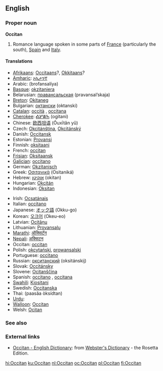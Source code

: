 {{see|occitan}}
==English==

===Proper noun===
{{wikipedia}}
'''Occitan'''
# Romance language spoken in some parts of [[France]] (particularly the south), [[Spain]] and [[Italy]].

====Translations====
{{top}}
*[[Afrikaans]]: [[Occitaans]]?, [[Okkitaans]]?
*[[Amharic]]: [[ኦኪታንኛ]]
*Arabic: {{ARchar|[[بروفنسالية]]}} (brofansalíya) {{f}}
*[[Basque]]: [[okzitaniera]]
*Belarusian: [[правансальская]] (pravansal’skaja)
*[[Breton]]: [[Okitaneg]]
*Bulgarian: [[октански]] (oktanski)
*[[Catalan]]: [[occità]] {{m}}, [[occitana]] {{f}}
*[[Cherokee]]: [[ᎣᎩᏔᏂ]] (ogitani)
*Chinese: [[欧西坦语]] (Ōuxītǎn yǔ)
*Czech: [[Okcitánština]], [[Okcitánský]]
*Danish: [[Occitansk]]
*Estonian: [[Provansi]]
*Finnish: [[oksitaani]]
*French: [[occitan]] {{m}}
*[[Frisian]]: [[Oksitaansk]]
*[[Galician]]: [[occitano]]
*German: [[Okzitanisch]]
*Greek: [[Οσιτανικά]] (Ositaniká) {{n}} {{p}}
*Hebrew: [[אוקיטן]] (okitan)
*Hungarian: [[Okcitán]]
*Indonesian: [[Oksitan]]
{{mid}}
*Irish: [[Ocsatánais]]
*Italian: [[occitano]]
*Japanese: [[オック語]] (Okku-go)
*Korean: [[오크어]] (Okeu-eo)
*Latvian: [[Ocitāņu]]
*Lithuanian: [[Provansalų]]
*[[Marathi]]: [[ऑक्सिटॅन]]
*[[Nepali]]: [[अक्सिटन]]
*Occitan: [[occitan]]
*Polish: [[okcytański]], [[prowansalski]]
*Portuguese: [[occitano]]
*Russian: [[окситанский]] (oksitánskij)
*Slovak: [[Occitánsky]]
*Slovene: [[Ocitanščina]]
*Spanish: [[occitano]] {{m}}, [[occitana]] {{f}}
*[[Swahili]]: [[Kiositani]]
*Swedish: [[Occitanska]]
*Thai: {{THchar|[[ภาษาออกซิตัน]]}} (paasăa òksídtan)
*[[Urdu]]: {{URchar|[[آکیٹانی]]}}
*[[Walloon]]: [[Occitan]]
*Welsh: [[Ocitan]]
{{bottom}}

===See also===
{{interwiktionary|code=oc}}

===External links===
*[http://www.websters-online-dictionary.org/definition/Occitan-english/ Occitan - English Dictionary]: from [http://www.websters-online-dictionary.org/ Webster's Dictionary] - the Rosetta Edition.
{{ethnologue|lang=Auvergnat|code=auv}}
{{ethnologue|lang=Gascon|code=gsc}}
{{ethnologue|lang=Languedocien|code=lnc}}
{{ethnologue|lang=Limousin|code=lms}}
{{ethnologue|lang=Provençal|code=prv}}
{{ethnologue|lang=Shuadit|code=sdt}}

[[hi:Occitan]]
[[ku:Occitan]]
[[nl:Occitan]]
[[oc:Occitan]]
[[pl:Occitan]]
[[fi:Occitan]]
